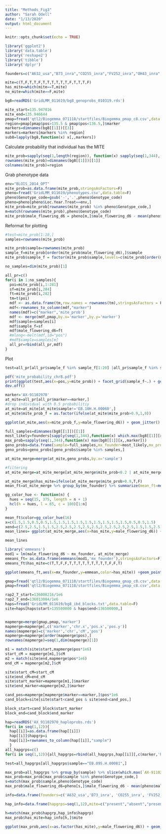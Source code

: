 ```yaml
---
title: "Methods_Fig3"
author: "Sarah Odell"
date: "1/13/2020"
output: html_document
---
```


```r
knitr::opts_chunk$set(echo = TRUE)
```



```r
library('ggplot2')
library('data.table')
library('reshape2')
library('tibble')
library('dplyr')

founders=c("A632_usa","B73_inra","CO255_inra","FV252_inra","OH43_inra", "A654_inra","FV2_inra","C103_inra","EP1_inra","D105_inra","W117_inra","B96","DK63","F492","ND245","VA85")

mite=c(T,F,T,T,F,T,T,T,T,T,T,F,T,T,T,F)
has_mite=which(mite==T,mite)
no_mite=which(mite==F,mite)
```

```r
bg8=readRDS('GridLMM_011619/bg8_genoprobs_010319.rds')

mite_start=135.947816
mite_end=135.946644
pmap=fread('qtl2/Biogemma_071118/startfiles/Biogemma_pmap_c8.csv',data.table=F)
region=pmap[pmap$pos>135.5 & pmap$pos<136.5,]$marker
markers=dimnames(bg8[[1]])[[3]]
markers=markers[markers %in% region]
sub8=lapply(bg8,function(x) x[,,markers])
```

Calculate probability that individual has the MITE
```r
mite_prob=sapply(seq(1,length(region)), function(x) sapply(seq(1,344), function(i) sum(sub8[[1]][i,has_mite,x])))
rownames(mite_prob)=dimnames(bg8[[1]])[[1]]
colnames(mite_prob)=region
```

Grab phenotype data

```r
env="BLOIS_2014_OPT"
mite_prob=as.data.frame(mite_prob,stringsAsFactors=F)
pheno=fread('GridLMM_011619/phenotypes.csv',data.table=F)
pheno$Genotype_code=gsub('-','.',pheno$Genotype_code)
pheno=pheno[pheno$Loc.Year.Treat==env,]
mite_prob=mite_prob[rownames(mite_prob) %in% pheno$Genotype_code,]
m=match(rownames(mite_prob),pheno$Genotype_code)
mite_prob$male_flowering_d6 = pheno[m,]$male_flowering_d6 - mean(pheno$male_flowering_d6)
```

Reformat for plotting
```r
#test=mite_prob[1:10,]
samples=rownames(mite_prob)

mite_prob$sample=rownames(mite_prob)
sample_f=mite_prob[order(mite_prob$male_flowering_d6),]$sample
mite_prob$sample_f = factor(mite_prob$sample,levels=c(mite_prob[order(mite_prob$male_flowering_d6),]$sample))

no_samples=dim(mite_prob)[1]

all_pr=c()
for(i in 1:no_samples){
  poi=mite_prob[i,1:281]
  sf=mite_prob[i,284]
  ft=mite_prob[i,282]
  tm=t(poi)
  mdf <- as.data.frame(tm,row.names = rownames(tm),stringsAsFactors = F)
  mdf<-rownames_to_column(mdf,"marker")
  names(mdf)=c("marker",'mite_prob')
  mdf <- merge(mdf,pmap,by.x='marker',by.y='marker')
  mdf$sample=samples[i]
  mdf$sample_f=sf
  mdf$male_flowering_d6=ft
  #mlong<-melt(mdf,id="pos")
  #mdf$sample=samples[m]
  all_pr=rbind(all_pr,mdf)
}


```

Plot

```r

test=all_pr[all_pr$sample_f %in% sample_f[1:20] |all_pr$sample_f %in% sample_f[305:325] ,]

pdf('mite_probability_chr8.pdf')
print(ggplot(test,aes(x=pos,y=mite_prob)) + facet_grid(sample_f~.) + geom_ribbon(aes(ymin=0,ymax=mite_prob,fill='red',alpha=5/10)) + geom_line(color='red') + ggtitle("MITE Probability, Chromosome 8") + xlab("Position (Mb)") + ylab("Probability") +  guides(alpha=FALSE) + geom_vline(xintercept=mite_start) + geom_vline(xintercept=mite_end) + theme_classic() +  theme(axis.ticks.y=element_blank(),axis.text.y=element_blank(),strip.background = element_blank(),strip.text.y = element_blank()))
dev.off()
```

```r
marker='AX-91102970'
at_mite=all_pr[all_pr$marker==marker,]
#drop individual with 0.5 probabilitiy
at_mite=at_mite[at_mite$sample!='EB.10H.H.00060',]
at_mite$mite_prob_f = as.factor(ifelse(at_mite$mite_prob>0.9,1,0))

ggplot(at_mite,aes(x=mite_prob_f,y=male_flowering_d6)) + geom_jitter()
```



```r
full_samples=dimnames(bg8[[1]])[[1]]
most_likely=founders[sapply(seq(1,344),function(x) which.max(bg8[[1]][x,,marker]))]
max_prob=sapply(seq(1,344),function(x) max(bg8[[1]][x,,marker]))
geno_probs=data.frame(sample=full_samples,mx_founder=most_likely,mx_prob=max_prob,stringsAsFactors = F)
geno_probs=geno_probs[geno_probs$sample %in% samples,]

at_mite_merge=merge(at_mite,geno_probs,by.x='sample')

#filtering
at_mite_merge=at_mite_merge[at_mite_merge$mite_prob<0.2 | at_mite_merge$mite_prob>0.8,]

at_mite_merge$has_mite=ifelse(at_mite_merge$mite_prob>0.9,T,F)
mean_ft=at_mite_merge %>% group_by(mx_founder) %>% summarize(mean_ft=mean(male_flowering_d6))

gg_color_hue <- function(n) {
  hues = seq(15, 375, length = n + 1)
  hcl(h = hues, l = 65, c = 100)[1:n]
}

mean_ft$color=gg_color_hue(16)
x=c(1.5,1.5,0.5,0.5,1.5,1.5,1.5,1.5,1.5,1.5,1.5,1.5,1.5,0.5,0.5,1.5)
xend=c(2.5,2.5,1.5,1.5,2.5,2.5,2.5,2.5,2.5,2.5,2.5,2.5,2.5,1.5,1.5,2.5)
mean_lines= ggplot(at_mite_merge,aes(x=has_mite,y=male_flowering_d6)) + geom_jitter(aes(color=mx_founder)) + geom_segment(y=c(mean_ft$mean_ft[1]),yend=c(mean_ft$mean_ft[1]),x=c(x[1]),xend=c(xend[1]),colour=c(mean_ft$color[1])) + geom_segment(y=c(mean_ft$mean_ft[2]),yend=c(mean_ft$mean_ft[2]),x=c(x[2]),xend=c(xend[2]),colour=c(mean_ft$color[2])) + geom_segment(y=c(mean_ft$mean_ft[3]),yend=c(mean_ft$mean_ft[3]),x=c(x[3]),xend=c(xend[3]),colour=c(mean_ft$color[3])) + geom_segment(y=c(mean_ft$mean_ft[4]),yend=c(mean_ft$mean_ft[4]),x=c(x[4]),xend=c(xend[4]),colour=c(mean_ft$color[4])) + geom_segment(y=c(mean_ft$mean_ft[5]),yend=c(mean_ft$mean_ft[5]),x=c(x[5]),xend=c(xend[5]),colour=c(mean_ft$color[5])) + geom_segment(y=c(mean_ft$mean_ft[6]),yend=c(mean_ft$mean_ft[6]),x=c(x[6]),xend=c(xend[6]),colour=c(mean_ft$color[6])) + geom_segment(y=c(mean_ft$mean_ft[7]),yend=c(mean_ft$mean_ft[7]),x=c(x[7]),xend=c(xend[7]),colour=c(mean_ft$color[7])) + geom_segment(y=c(mean_ft$mean_ft[8]),yend=c(mean_ft$mean_ft[8]),x=c(x[8]),xend=c(xend[8]),colour=c(mean_ft$color[8])) + geom_segment(y=c(mean_ft$mean_ft[9]),yend=c(mean_ft$mean_ft[9]),x=c(x[9]),xend=c(xend[9]),colour=c(mean_ft$color[9])) + geom_segment(y=c(mean_ft$mean_ft[10]),yend=c(mean_ft$mean_ft[10]),x=c(x[10]),xend=c(xend[10]),colour=c(mean_ft$color[10])) + geom_segment(y=c(mean_ft$mean_ft[11]),yend=c(mean_ft$mean_ft[11]),x=c(x[11]),xend=c(xend[11]),colour=c(mean_ft$color[11])) + geom_segment(y=c(mean_ft$mean_ft[12]),yend=c(mean_ft$mean_ft[12]),x=c(x[12]),xend=c(xend[12]),colour=c(mean_ft$color[12])) + geom_segment(y=c(mean_ft$mean_ft[13]),yend=c(mean_ft$mean_ft[13]),x=c(x[13]),xend=c(xend[13]),colour=c(mean_ft$color[13])) + geom_segment(y=c(mean_ft$mean_ft[14]),yend=c(mean_ft$mean_ft[14]),x=c(x[14]),xend=c(xend[14]),colour=c(mean_ft$color[14])) + geom_segment(y=c(mean_ft$mean_ft[15]),yend=c(mean_ft$mean_ft[15]),x=c(x[15]),xend=c(xend[15]),colour=c(mean_ft$color[15])) + geom_segment(y=c(mean_ft$mean_ft[16]),yend=c(mean_ft$mean_ft[16]),x=c(x[16]),xend=c(xend[16]),colour=c(mean_ft$color[16]))

mean_lines


```

```r
library('emmeans')
mod1 = lm(male_flowering_d6 ~ mx_founder, at_mite_merge)
emeans_ft= as.data.frame(emmeans(mod1,'mx_founder'),stringsAsFactors=F)
emeans_ft$has_mite=c(T,T,F,F,T,T,T,T,T,T,T,T,T,F,F,T)

ggplot(emeans_ft,aes(x=mx_founder,y=emmean,color=has_mite)) +geom_point() + geom_errorbar(aes(ymin=lower.CL,ymax=upper.CL))
```

```r
gmap=fread('qtl2/Biogemma_071118/startfiles/Biogemma_gmap_c8.csv',data.table=F)
pmap=fread('qtl2/Biogemma_071118/startfiles/Biogemma_pmap_c8.csv',data.table=F)

rap2_7_start=136008216/1e6
rap2_7_end=136013084/1e6
haps=fread('GridLMM_011619/bg8_ibd_blocks.txt',data.table=F)
site=haps[haps$start>135500000 & haps$end<136500000,]


mapmerge=merge(gmap,pmap,'marker')
mapmerge=mapmerge[,c('marker','chr.x','pos.x','pos.y')]
names(mapmerge)=c('marker','chr','cM','pos')
mapmerge=mapmerge[order(mapmerge$pos),]
rownames(mapmerge)=seq(1,dim(mapmerge)[1])

m1 = match(site$start,mapmerge$pos*1e6)
start_cM = mapmerge[m1,]$cM
m2 = match(site$end,mapmerge$pos*1e6)
end_cM = mapmerge[m2,]$cM

site$start_cM=start_cM
site$end_cM=end_cM
site$start_marker=mapmerge[m1,]$marker
site$end_marker=mapmerge[m2,]$marker

cand_pos=mapmerge[mapmerge$marker==marker,]$pos*1e6
cand_block=site[site$start<cand_pos & site$end>cand_pos,]

block_start=cand_block$start_marker
block_end=cand_block$end_marker

```


```r
hap=readRDS('AX_91102970_haploprobs.rds')
for(i in seq(1,12)){
  hap[[i]]=as.data.frame(hap[[i]])
  hap[[i]]$hapgrp=i
  hap[[i]]=rownames_to_column(hap[[i]],"sample")
  }
all_hapgrps=c()
for(i in seq(1,12)){all_hapgrps=rbind(all_hapgrps,hap[[i]][,c(marker,'hapgrp','sample')])}

test=all_hapgrps[all_hapgrps$sample=="EB.09S.H.00081",]

max_prob=all_hapgrps %>% group_by(sample) %>% slice(which.max(`AX-91102970`))
max_prob=max_prob[max_prob$sample %in% pheno$Genotype_code,]
s=match(max_prob$sample,pheno$Genotype_code)
max_prob$male_flowering_d6=pheno[s,]$male_flowering_d6 - mean(pheno$male_flowering_d6)

```


```r
info=data.frame(founders=c('A632_usa','B73_inra', 'CO255_inra', 'FV252_inra' ,'OH43_inra', 'A654_inra', 'FV2_inra', 'C103_inra','EP1_inra', 'D105_inra', 'W117_inra', 'B96', 'DK63', 'F492', 'ND245', 'VA85'),hapgrp=c(1,2,3,4,5,6,7,8,9,10,11,10,12,6,9,6),has_mite=mite,hapgrp_match=c(T,T,T,T,T,F,T,T,T,F,T,F,T,F,T,F),mite_match=c(F,T,T,F,T,T,T,F,T,T,T,T,T,F,T,T),stringsAsFactors=F)

hap_info=data.frame(hapgrps=seq(1,12),mite=c("present","absent","present","present","absent","mixed","present","present","present","mixed","present","present"),stringsAsFactors = F)

h=match(max_prob$hapgrp,hap_info$hapgrp)
max_prob$has_mite=hap_info[h,]$mite
```

```r
ggplot(max_prob,aes(x=as.factor(has_mite),y=male_flowering_d6)) + geom_boxplot() +geom_jitter(aes(color=as.factor(hapgrp)))
```


